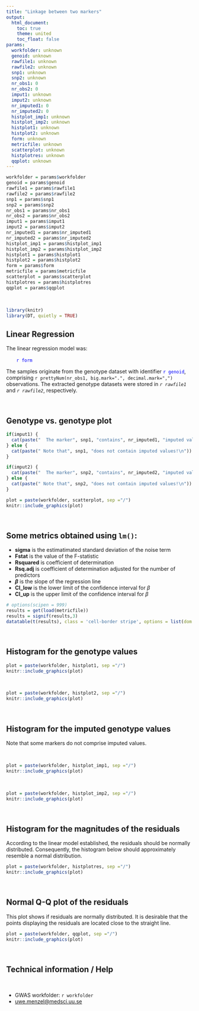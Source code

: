 ```yaml
---
title: "Linkage between two markers"
output:
  html_document:
    toc: true
    theme: united
    toc_float: false
params:
  workfolder: unknown
  genoid: unknown
  rawfile1: unknown
  rawfile2: unknown
  snp1: unknown
  snp2: unknown
  nr_obs1: 0
  nr_obs2: 0
  imput1: unknown
  imput2: unknown
  nr_imputed1: 0
  nr_imputed2: 0  
  histplot_imp1: unknown
  histplot_imp2: unknown
  histplot1: unknown
  histplot2: unknown
  form: unknown
  metricfile: unknown
  scatterplot: unknown
  histplotres: unknown
  qqplot: unknown
---
```




```r
workfolder = params$workfolder
genoid = params$genoid
rawfile1 = params$rawfile1     
rawfile2 = params$rawfile2     
snp1 = params$snp1	
snp2 = params$snp2	
nr_obs1 = params$nr_obs1	
nr_obs2 = params$nr_obs2	
imput1 = params$imput1	
imput2 = params$imput2
nr_imputed1 = params$nr_imputed1
nr_imputed2 = params$nr_imputed2	
histplot_imp1 = params$histplot_imp1
histplot_imp2 = params$histplot_imp2
histplot1 = params$histplot1
histplot2 = params$histplot2
form = params$form
metricfile = params$metricfile
scatterplot = params$scatterplot
histplotres = params$histplotres
qqplot = params$qqplot	
```

<br>  



```r
library(knitr)
library(DT, quietly = TRUE)
```




## Linear Regression 


The linear regression model was:  

<span style="color:blue">
&nbsp;&nbsp;&nbsp;&nbsp;&nbsp;&nbsp;  `r form` 
</span>

The samples originate from the genotype dataset 
with identifier <span style="color:blue">`r genoid`</span>, comprising `r prettyNum(nr_obs1, big.mark=".", decimal.mark=",")` observations.
The extracted genotype datasets were stored in *`r rawfile1`* and *`r rawfile2`*, respectively.




<br> 

## Genotype vs. genotype plot


```r
if(imput1) {
  cat(paste("  The marker", snp1, "contains", nr_imputed1, "imputed values.\n"))
} else {
  cat(paste(" Note that", snp1, "does not contain imputed values!\n"))   
}

if(imput2) {
  cat(paste("  The marker", snp2, "contains", nr_imputed2, "imputed values.\n"))
} else {
  cat(paste(" Note that", snp2, "does not contain imputed values!\n"))    
}
```


```r
plot = paste(workfolder, scatterplot, sep ="/") 
knitr::include_graphics(plot)
```


<br> 




## Some metrics obtained using `lm()`:

- **sigma** is the estimatimated standard deviation of the noise term 
- **Fstat** is the value of the F-statistic
- **Rsquared** is coefficient of determination 
- **Rsq.adj** is coefficient of determination adjusted for the number of predictors
- **$\beta$** is the slope of the regression line
- **CI_low** is the lower limit of the confidence interval for $\beta$
- **CI_up** is the upper limit of the confidence interval for $\beta$

```r
# options(scipen = 999)
results = get(load(metricfile))
results = signif(results,3)  
datatable(t(results), class = 'cell-border stripe', options = list(dom = 't'), rownames = FALSE) %>% formatStyle('Rsquared', color = 'green') 
```

<br> 




##  Histogram for the genotype values


```r
plot = paste(workfolder, histplot1, sep ="/") 
knitr::include_graphics(plot)
```

<br> 


```r
plot = paste(workfolder, histplot2, sep ="/") 
knitr::include_graphics(plot)
```

<br> 





##  Histogram for the imputed genotype values

Note that some markers do not comprise imputed values.

<br>

```r
plot = paste(workfolder, histplot_imp1, sep ="/") 
knitr::include_graphics(plot)
```

<br> 


```r
plot = paste(workfolder, histplot_imp2, sep ="/") 
knitr::include_graphics(plot)
```

<br> 





##  Histogram for the magnitudes of the residuals

According to the linear model established, the residuals should be normally distributed. 
Consequently, the histogram below should approximately resemble a normal distribution.


```r
plot = paste(workfolder, histplotres, sep ="/") 
knitr::include_graphics(plot)
```

<br> 






## Normal Q-Q plot of the residuals

This plot shows if residuals are normally distributed. 
It is desirable that the points displaying the residuals are located close to the straight line.


```r
plot = paste(workfolder, qqplot, sep ="/") 
knitr::include_graphics(plot)
```

<br>  





## Technical information / Help  
 
<br>

 - GWAS workfolder: `r workfolder`
 - <uwe.menzel@medsci.uu.se>  
 
<br> 

